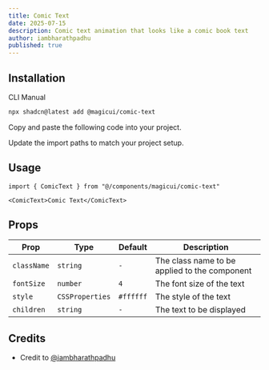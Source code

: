 ```yaml
---
title: Comic Text
date: 2025-07-15
description: Comic text animation that looks like a comic book text
author: iambharathpadhu
published: true
---
```


<ComponentPreview name="comic-text-demo" />

## Installation

<Tabs defaultValue="cli">

<TabsList>
  <TabsTrigger value="cli">CLI</TabsTrigger>
  <TabsTrigger value="manual">Manual</TabsTrigger>
</TabsList>
<TabsContent value="cli">

```bash
npx shadcn@latest add @magicui/comic-text
```

</TabsContent>

<TabsContent value="manual">

<Steps>

<Step>Copy and paste the following code into your project.</Step>

<ComponentSource name="comic-text" />

<Step>Update the import paths to match your project setup.</Step>

</Steps>

</TabsContent>

</Tabs>

## Usage

```tsx showLineNumbers
import { ComicText } from "@/components/magicui/comic-text"
```

```tsx showLineNumbers
<ComicText>Comic Text</ComicText>
```

## Props

| Prop        | Type            | Default   | Description                                   |
| ----------- | --------------- | --------- | --------------------------------------------- |
| `className` | `string`        | `-`       | The class name to be applied to the component |
| `fontSize`  | `number`        | `4`       | The font size of the text                     |
| `style`     | `CSSProperties` | `#ffffff` | The style of the text                         |
| `children`  | `string`        | `-`       | The text to be displayed                      |

## Credits

- Credit to [@iambharathpadhu](https://github.com/iambharathpadhu)
